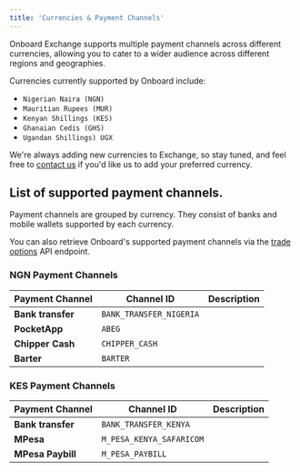 ```yaml
---
title: 'Currencies & Payment Channels'
---
```


Onboard Exchange supports multiple payment channels across different currencies, allowing you to cater to a wider audience across different regions and geographies.

Currencies currently supported by Onboard include:

- `Nigerian Naira (NGN)`
- `Mauritian Rupees (MUR)`
- `Kenyan Shillings (KES)`
- `Ghanaian Cedis (GHS)`
- `Ugandan Shillings) UGX`

We're always adding new currencies to Exchange, so stay tuned, and feel free to [contact us](mailto:nestechops@nestcoin.com) if you'd like us to add your preferred currency.

## List of supported payment channels.

Payment channels are grouped by currency. They consist of banks and mobile wallets supported by each currency.

You can also retrieve Onboard's supported payment channels via the [trade options](/api-reference) API endpoint.

### NGN Payment Channels

|Payment Channel | Channel ID | Description |
|-----------|----------|--------------------|
| **Bank transfer** |`BANK_TRANSFER_NIGERIA` |  |
| **PocketApp** |`ABEG` |  |
| **Chipper Cash** |`CHIPPER_CASH` |  |
| **Barter** |`BARTER` |  |

### KES Payment Channels

|Payment Channel | Channel ID | Description |
|-----------|----------|--------------------|
| **Bank transfer** |`BANK_TRANSFER_KENYA` |  |
| **MPesa** |`M_PESA_KENYA_SAFARICOM` |  |
| **MPesa Paybill** |`M_PESA_PAYBILL` |  |